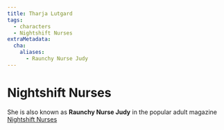 ```yaml
---
title: Tharja Lutgard
tags:
  - characters
  - Nightshift Nurses
extraMetadata:
  cha:
    aliases:
      - Raunchy Nurse Judy
---
```


<Stub />

# Nightshift Nurses

She is also known as **Raunchy Nurse Judy** in the popular adult magazine
[Nightshift Nurses](../organizations/nightshift-nurses.mdx)
